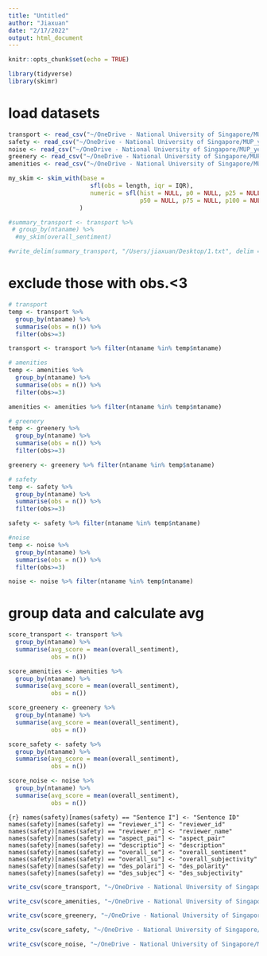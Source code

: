 ```yaml
---
title: "Untitled"
author: "Jiaxuan"
date: "2/17/2022"
output: html_document
---
```


```r
knitr::opts_chunk$set(echo = TRUE)
```

```r
library(tidyverse)
library(skimr)
```

# load datasets
```r
transport <- read_csv("~/OneDrive - National University of Singapore/MUP_year2/dissertation/datasets/nyc/qgis/csv_output/2/transport.csv")
safety <- read_csv("~/OneDrive - National University of Singapore/MUP_year2/dissertation/datasets/nyc/qgis/csv_output/2/safety.csv")
noise <- read_csv("~/OneDrive - National University of Singapore/MUP_year2/dissertation/datasets/nyc/qgis/csv_output/2/noise.csv")
greenery <- read_csv("~/OneDrive - National University of Singapore/MUP_year2/dissertation/datasets/nyc/qgis/csv_output/2/greenery.csv")
amenities <- read_csv("~/OneDrive - National University of Singapore/MUP_year2/dissertation/datasets/nyc/qgis/csv_output/2/amenities.csv")
```

```r
my_skim <- skim_with(base = 
                       sfl(obs = length, iqr = IQR),
                       numeric = sfl(hist = NULL, p0 = NULL, p25 = NULL,
                                     p50 = NULL, p75 = NULL, p100 = NULL)
                    )
```

```r
#summary_transport <- transport %>% 
 # group_by(ntaname) %>% 
  #my_skim(overall_sentiment)

#write_delim(summary_transport, "/Users/jiaxuan/Desktop/1.txt", delim = " ")
```



# exclude those with obs.<3
```r
# transport
temp <- transport %>% 
  group_by(ntaname) %>% 
  summarise(obs = n()) %>%
  filter(obs>=3)

transport <- transport %>% filter(ntaname %in% temp$ntaname)

# amenities
temp <- amenities %>% 
  group_by(ntaname) %>% 
  summarise(obs = n()) %>%
  filter(obs>=3)

amenities <- amenities %>% filter(ntaname %in% temp$ntaname)

# greenery
temp <- greenery %>% 
  group_by(ntaname) %>% 
  summarise(obs = n()) %>%
  filter(obs>=3)

greenery <- greenery %>% filter(ntaname %in% temp$ntaname)

# safety
temp <- safety %>% 
  group_by(ntaname) %>% 
  summarise(obs = n()) %>%
  filter(obs>=3)

safety <- safety %>% filter(ntaname %in% temp$ntaname)

#noise
temp <- noise %>% 
  group_by(ntaname) %>% 
  summarise(obs = n()) %>%
  filter(obs>=3)

noise <- noise %>% filter(ntaname %in% temp$ntaname)
```


# group data and calculate avg
```r
score_transport <- transport %>%
  group_by(ntaname) %>%
  summarise(avg_score = mean(overall_sentiment),
            obs = n())

score_amenities <- amenities %>%
  group_by(ntaname) %>%
  summarise(avg_score = mean(overall_sentiment),
            obs = n())

score_greenery <- greenery %>%
  group_by(ntaname) %>%
  summarise(avg_score = mean(overall_sentiment),
            obs = n())

score_safety <- safety %>%
  group_by(ntaname) %>%
  summarise(avg_score = mean(overall_sentiment),
            obs = n())

score_noise <- noise %>%
  group_by(ntaname) %>%
  summarise(avg_score = mean(overall_sentiment),
            obs = n())
```

``{r}
names(safety)[names(safety) == "Sentence I"] <- "Sentence ID"
names(safety)[names(safety) == "reviewer_i"] <- "reviewer_id"
names(safety)[names(safety) == "reviewer_n"] <- "reviewer_name"
names(safety)[names(safety) == "aspect_pai"] <- "aspect_pair"
names(safety)[names(safety) == "descriptio"] <- "description"
names(safety)[names(safety) == "overall_se"] <- "overall_sentiment"
names(safety)[names(safety) == "overall_su"] <- "overall_subjectivity"
names(safety)[names(safety) == "des_polari"] <- "des_polarity"
names(safety)[names(safety) == "des_subjec"] <- "des_subjectivity"
``


```r
write_csv(score_transport, "~/OneDrive - National University of Singapore/MUP_year2/dissertation/datasets/nyc/qgis/csv_output/2/score_transport.csv")

write_csv(score_amenities, "~/OneDrive - National University of Singapore/MUP_year2/dissertation/datasets/nyc/qgis/csv_output/2/score_amenities.csv")

write_csv(score_greenery, "~/OneDrive - National University of Singapore/MUP_year2/dissertation/datasets/nyc/qgis/csv_output/2/score_greenery.csv")

write_csv(score_safety, "~/OneDrive - National University of Singapore/MUP_year2/dissertation/datasets/nyc/qgis/csv_output/2/score_safety.csv")

write_csv(score_noise, "~/OneDrive - National University of Singapore/MUP_year2/dissertation/datasets/nyc/qgis/csv_output/2/score_noise.csv")
```



